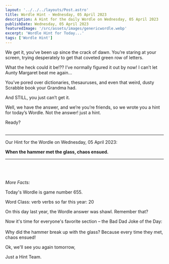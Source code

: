 ```yaml
---
layout: '../../../layouts/Post.astro'
title: Wordle Hint - Wednesday, 05 April 2023
description: A Hint for the daily Wordle on Wednesday, 05 April 2023
publishDate: Wednesday, 05 April 2023
featuredImage: '/src/assets/images/genericwordle.webp'
excerpt: 'Wordle Hint for Today...'
tags: ['Wordle Hint']
---
```


We get it, you’ve been up since the crack of dawn. You’re staring at your screen, trying desperately to get that coveted green row of letters. 

What the heck could it be!??
I’ve normally figured it out by now!
I can’t let Aunty Margaret beat me again… 

You’ve pored over dictionaries, thesauruses, and even that weird, dusty Scrabble book your Grandma had.

And STILL, you just can’t get it. 

Well, we have the answer, and we’re you’re friends, so we wrote you a hint for today’s Wordle.
Not the answer! just a hint. 

Ready?<br /><br />

----

Our Hint for the Wordle on Wednesday, 05 April 2023:

**When the hammer met the glass, chaos ensued.** 


----

<br /><br /><br />*More Facts:*

Today's Wordle is game number 655.

Word Class: verb verbs so far this year: 20 

On this day last year, the Wordle answer was shawl. Remember that? 

Now it's time for everyone's favorite section – the Bad Dad Joke of the Day:<br /><br />Why did the hammer break up with the glass? Because every time they met, chaos ensued! 

Ok, we'll see you again tomorrow, 

Just a Hint Team.